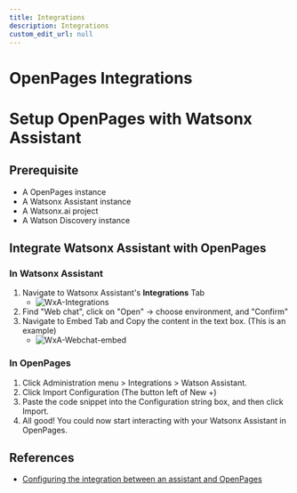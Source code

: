 ```yaml
---
title: Integrations
description: Integrations
custom_edit_url: null
---
```


# OpenPages Integrations

# Setup OpenPages with Watsonx Assistant

## Prerequisite

- A OpenPages instance
- A Watsonx Assistant instance
- A Watsonx.ai project
- A Watson Discovery instance

## Integrate Watsonx Assistant with OpenPages

### In Watsonx Assistant

1. Navigate to Watsonx Assistant's **Integrations** Tab
   - ![WxA-Integrations](../../assets/screenshots/WxA-Integrations.png)
1. Find "Web chat", click on "Open" -> choose environment, and "Confirm"
1. Navigate to Embed Tab and Copy the content in the text box. (This is an example)
   - ![WxA-Webchat-embed](../../assets/screenshots/WxA-Webchat-embed.png)

### In OpenPages

1. Click Administration menu > Integrations > Watson Assistant.
1. Click Import Configuration (The button left of New +)
1. Paste the code snippet into the Configuration string box, and then click Import.
1. All good! You could now start interacting with your Watsonx Assistant in OpenPages.

## References

- [Configuring the integration between an assistant and OpenPages](https://www.ibm.com/docs/en/openpages/9.0.0?topic=assistant-configuring-integration-between-openpages)
